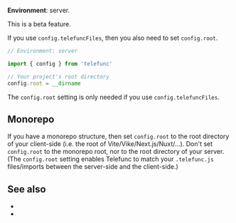 
**Environment**: server.

<Warning>This is a beta feature.</Warning>

If you use <Link href="/telefuncFiles">`config.telefuncFiles`</Link>, then you also need to set `config.root`.

```js
// Environment: server

import { config } from 'telefunc'

// Your project's root directory
config.root = __dirname
```

The `config.root` setting is only needed if you use <Link href="/telefuncFiles">`config.telefuncFiles`</Link>.

<ConfigWhereServer />


## Monorepo

If you have a monorepo structure, then set `config.root` to the root directory of your client-side (i.e. the root of Vite/Vike/Next.js/Nuxt/...). Don't set `config.root` to the monorepo root, nor to the root directory of your server. (The `config.root` setting enables Telefunc to match your `.telefunc.js` files/imports between the server-side and the client-side.)


## See also

- <Link href="/telefuncFiles" />
- <Link href="/transformer" />
